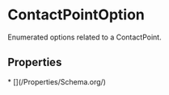   
# ContactPointOption

Enumerated options related to a ContactPoint.

## Properties

<Grid>
* [](/Properties/Schema.org/)
</Grid>

